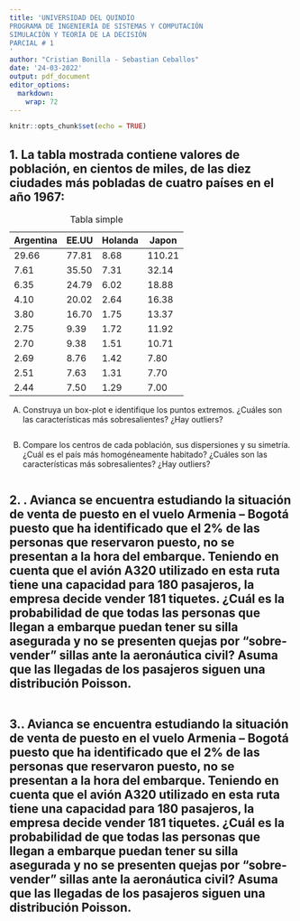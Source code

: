 ```yaml
---
title: 'UNIVERSIDAD DEL QUINDÍO
PROGRAMA DE INGENIERÍA DE SISTEMAS Y COMPUTACIÓN
SIMULACIÓN Y TEORÍA DE LA DECISIÓN
PARCIAL # 1
'
author: "Cristian Bonilla - Sebastian Ceballos"
date: '24-03-2022'
output: pdf_document
editor_options: 
  markdown: 
    wrap: 72
---
```


```r
knitr::opts_chunk$set(echo = TRUE)
```

## 1. La tabla mostrada contiene valores de población, en cientos de miles, de las diez ciudades más pobladas de cuatro países en el año 1967:

|Argentina|EE.UU|Holanda|Japon|
|---------|-----|-------|-----|
|29.66| 77.81 | 8.68 | 110.21 |
|7.61 | 35.50 | 7.31 | 32.14 |
|6.35 |24.79 |6.02 |18.88|
|4.10 |20.02 |2.64 |16.38|
|3.80 |16.70 |1.75 |13.37|
|2.75 |9.39 |1.72 |11.92|
|2.70 |9.38 |1.51 |10.71|
|2.69 |8.76 |1.42 |7.80|
|2.51 |7.63 |1.31 |7.70|
|2.44 |7.50 |1.29 |7.00|


: Tabla simple


A.  Construya un box-plot e identifique los puntos extremos.
¿Cuáles son las características más sobresalientes? ¿Hay outliers?



```r

```


B.  Compare los centros de cada población, sus dispersiones y su simetría.
¿Cuál es el país más homogéneamente habitado? ¿Cuáles son las características más sobresalientes? ¿Hay outliers?

```r





```




## 2.	. Avianca se encuentra estudiando la situación de venta de puesto en el vuelo Armenia – Bogotá puesto que ha identificado que el 2% de las personas que reservaron puesto, no se presentan a la hora del embarque. Teniendo en cuenta que el avión A320 utilizado en esta ruta tiene una capacidad para 180 pasajeros, la empresa decide vender 181 tiquetes. ¿Cuál es la probabilidad de que todas las personas que llegan a embarque puedan tener su silla asegurada y no se presenten quejas por “sobre-vender” sillas ante la aeronáutica civil? Asuma que las llegadas de los pasajeros siguen una distribución Poisson.



```r




```



## 3.. Avianca se encuentra estudiando la situación de venta de puesto en el vuelo Armenia – Bogotá puesto que ha identificado que el 2% de las personas que reservaron puesto, no se presentan a la hora del embarque. Teniendo en cuenta que el avión A320 utilizado en esta ruta tiene una capacidad para 180 pasajeros, la empresa decide vender 181 tiquetes. ¿Cuál es la probabilidad de que todas las personas que llegan a embarque puedan tener su silla asegurada y no se presenten quejas por “sobre-vender” sillas ante la aeronáutica civil? Asuma que las llegadas de los pasajeros siguen una distribución Poisson.

```r





```

